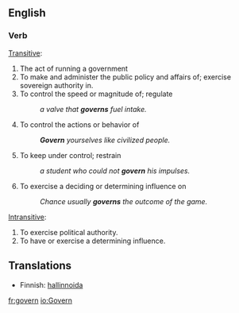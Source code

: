 ==English==

===Verb===
{{en-infl-reg-consonant|govern||}}

[[Transitive]]:
# The act of running a government
# To make and administer the public policy and affairs of; exercise sovereign authority in.
# To control the speed or magnitude of; regulate
#: ''a valve that '''governs''' fuel intake.''
# To control the actions or behavior of
#: '''''Govern''' yourselves like civilized people.''
# To keep under control; restrain
#: ''a student who could not '''govern''' his impulses.''
# To exercise a deciding or determining influence on
#: ''Chance usually '''governs''' the outcome of the game.''

[[Intransitive]]:
# To exercise political authority.
# To have or exercise a determining influence.

==Translations==
*Finnish: [[hallinnoida]]

[[fr:govern]]
[[io:Govern]]